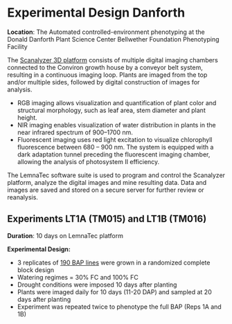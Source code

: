 # Experimental Design Danforth

**Location**: The Automated controlled-environment phenotyping at the Donald Danforth Plant Science Center Bellwether Foundation Phenotyping Facility

The [Scanalyzer 3D platform](https://www.danforthcenter.org/scientists-research/core-technologies/phenotyping) consists of multiple digital imaging chambers connected to the Conviron growth house by a conveyor belt system, resulting in a continuous imaging loop. Plants are imaged from the top and/or multiple sides, followed by digital construction of images for analysis.

* RGB imaging allows visualization and quantification of plant color and structural morphology, such as leaf area, stem diameter and plant height.
* NIR imaging enables visualization of water distribution in plants in the near infrared spectrum of 900–1700 nm.
* Fluorescent imaging uses red light excitation to visualize chlorophyll fluorescence between 680 – 900 nm. The system is equipped with a dark adaptation tunnel preceding the fluorescent imaging chamber, allowing the analysis of photosystem II efficiency.

The LemnaTec software suite is used to program and control the Scanalyzer platform, analyze the digital images and mine resulting data. Data and images are saved and stored on a secure server for further review or reanalysis.

## Experiments LT1A \(TM015\) and LT1B \(TM016\)

**Duration**: 10 days on LemnaTec platform

**Experimental Design:**

* 3 replicates of [190 BAP lines](sorghum-lines-danforth.md) were grown in a randomized complete block design
* Watering regimes = 30% FC and 100% FC 
* Drought conditions were imposed 10 days after planting
* Plants were imaged daily for 10 days \(11-20 DAP\) and sampled at 20 days after planting
* Experiment was repeated twice to phenotype the full BAP \(Reps 1A and 1B\)

